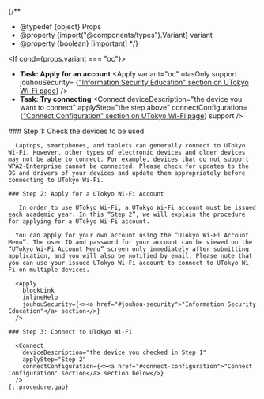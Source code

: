 
{/**
  * @typedef {object} Props
  * @property {import("@components/types").Variant} variant
  * @property {boolean} [important]
  */}

<If cond={props.variant === "oc"}>
  - **Task: Apply for an account**
    <Apply
      variant="oc"
      utasOnly
      support
      jouhouSecurity= {<a href="/en/utokyo_wifi/#jouhou-security">"Information Security Education" section on UTokyo Wi-Fi page</a>}
    />
  - **Task: Try connecting**
    <Connect
      deviceDescription="the device you want to connect"
      applyStep="the step above"
      connectConfiguration={<a href="/en/utokyo_wifi/#connect-configuration">"Connect Configuration" section on UTokyo Wi-Fi page</a>}
      support
    />


  <Fragment slot="else">
    ### Step 1: Check the devices to be used

      Laptops, smartphones, and tablets can generally connect to UTokyo Wi-Fi. However, other types of electronic devices and older devices may not be able to connect. For example, devices that do not support WPA2-Enterprise cannot be connected. Please check for updates to the OS and drivers of your devices and update them appropriately before connecting to UTokyo Wi-Fi.

    ### Step 2: Apply for a UTokyo Wi-Fi Account

       In order to use UTokyo Wi-Fi, a UTokyo Wi-Fi account must be issued each academic year. In this “Step 2”, we will explain the procedure for applying for a UTokyo Wi-Fi account.

      You can apply for your own account using the “UTokyo Wi-Fi Account Menu”. The user ID and password for your account can be viewed on the “UTokyo Wi-Fi Account Menu” screen only immediately after submitting application, and you will also be notified by email. Please note that you can use your issued UTokyo Wi-Fi account to connect to UTokyo Wi-Fi on multiple devices.

      <Apply
        blockLink
        inlineHelp
        jouhouSecurity={<><a href="#jouhou-security">"Information Security Education"</a> section</>}
      />

    ### Step 3: Connect to UTokyo Wi-Fi

      <Connect
        deviceDescription="the device you checked in Step 1"
        applyStep="Step 2"
        connectConfiguration={<><a href="#connect-configuration">"Connect Configuration" section</a> section below</>}
      />
    {:.procedure.gap}
  </Fragment>
</If>
